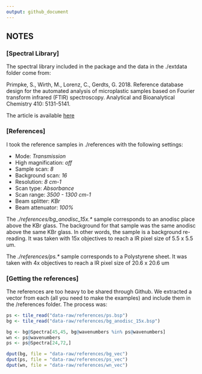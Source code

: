 ```yaml
---
output: github_document
---
```


## NOTES

### **[Spectral Library]**

The spectral library included in the package and the data in the ./extdata folder come from:

Primpke, S., Wirth, M., Lorenz, C., Gerdts, G. 2018. Reference database design for the automated analysis of microplastic samples based on Fourier transform infrared (FTIR) spectroscopy. Analytical and Bioanalytical Chemistry 410: 5131-5141. 

The article is available [here](https://doi.org/10.1007/s00216-018-1156-x)

### **[References]**

I took the reference samples in ./references with the following settings:

+ Mode: _Transmission_
+ High magnification: _off_
+ Sample scan: _8_
+ Background scan: _16_
+ Resolution: _8 cm-1_
+ Scan type: _Absorbance_
+ Scan range: _3500 - 1300 cm-1_
+ Beam splitter: _KBr_
+ Beam attenuator: _100%_

The _./references/bg\_anodisc\_15x.\*_ sample corresponds to an anodisc place above the KBr glass. The background for that sample was the same anodisc above the same KBr glass. In other words, the sample is a background re-reading. It was taken with 15x objectives to reach a IR pixel size of 5.5 x 5.5 um.

The _./references/ps.\*_ sample corresponds to a Polystyrene sheet. It was taken with 4x objectives to reach a IR pixel size of 20.6 x 20.6 um

### **[Getting the references]**

The references are too heavy to be shared through Github. We extracted a vector from each (all you need to make the examples) and include them in the /references folder. The process was:

```r
ps <- tile_read("data-raw/references/ps.bsp")
bg <- tile_read("data-raw/references/bg_anodisc_15x.bsp")

bg <- bg@Spectra[45,45, bg@wavenumbers %in% ps@wavenumbers]
wn <- ps@wavenumbers
ps <- ps@Spectra[24,72,]

dput(bg, file = "data-raw/references/bg_vec")
dput(ps, file = "data-raw/references/ps_vec")
dput(wn, file = "data-raw/references/wn_vec")
```